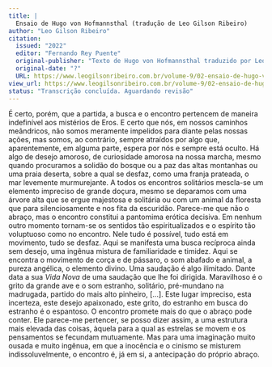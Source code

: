 ```yaml
---
title: |
  Ensaio de Hugo von Hofmannsthal (tradução de Leo Gilson Ribeiro)
author: "Leo Gilson Ribeiro"
citation:
  issued: "2022"
  editor: "Fernando Rey Puente"
  original-publisher: "Texto de Hugo von Hofmannsthal traduzido por Leo Gilson Ribeiro"
  original-date: "?"
  URL: https://www.leogilsonribeiro.com.br/volume-9/02-ensaio-de-hugo-von-hofmannsthal-(traducao-de-leo-gilson-ribeiro)/README
view_url: https://www.leogilsonribeiro.com.br/volume-9/02-ensaio-de-hugo-von-hofmannsthal-(traducao-de-leo-gilson-ribeiro)/README
status: "Transcrição concluída. Aguardando revisão"
---
```


É certo, porém, que a partida, a busca e o encontro pertencem de maneira indefinível aos mistérios de Eros. E certo que nós, em nossos caminhos meândricos, não somos meramente impelidos para diante pelas nossas ações, mas somos, ao contrário, sempre atraídos por algo que, aparentemente, em alguma parte, espera por nós e sempre está oculto. Há algo de desejo amoroso, de curiosidade amorosa na nossa marcha, mesmo quando procuramos a solidão do bosque ou a paz das altas montanhas ou uma praia deserta, sobre a qual se desfaz, como uma franja prateada, o mar levemente murmurejante. A todos os encontros solitários mescla-se um elemento impreciso de grande doçura, mesmo se deparamos com uma árvore alta que se ergue majestosa e solitária ou com um animal da floresta que para silenciosamente e nos fita da escuridão. Parece-me que não o abraço, mas o encontro constitui a pantomima erótica decisiva. Em nenhum outro momento tornam-se os sentidos tão espiritualizados e o espírito tão voluptuoso como no encontro. Nele tudo é possível, tudo está em movimento, tudo se desfaz. Aqui se manifesta uma busca recíproca ainda sem desejo, uma ingênua mistura de familiaridade e timidez. Aqui se encontra o movimento de corça e de pássaro, o som abafado e animal, a pureza angélica, o elemento divino. Uma saudação é algo ilimitado. Dante data a sua *Vida Nova* de uma saudação que lhe foi dirigida. Maravilhoso é o grito da grande ave e o som estranho, solitário, pré-mundano na madrugada, partido do mais alto pinheiro, [...]. Este lugar impreciso, esta incerteza, este desejo apaixonado, este grito, do estranho em busca do estranho é o espantoso. O encontro promete mais do que o abraço pode conter. Ele parece-me pertencer, se posso dizer assim, a uma estrutura mais elevada das coisas, àquela para a qual as estrelas se movem e os pensamentos se fecundam mutuamente. Mas para uma imaginação muito ousada e muito ingênua, em que a inocência e o cinismo se misturem indissoluvelmente, o encontro é, já em si, a antecipação do próprio abraço.


